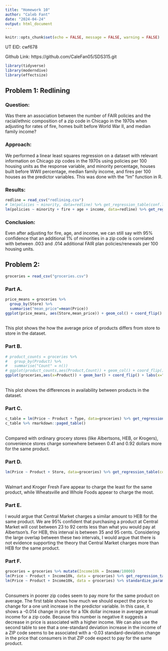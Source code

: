 ---
title: "Homework 10"
author: "Caleb Fant"
date: "2024-04-24"
output: html_document
---

```{r setup, include=FALSE}
knitr::opts_chunk$set(echo = FALSE, message = FALSE, warning = FALSE)
```

UT EID: cwf678

Github Link: https://github.com/CaleFan05/SDS315.git

```{r}
library(tidyverse)
library(moderndive)
library(effectsize)
```

## Problem 1: Redlining

### Question:

Was there an association between the number of FAIR policies and the racial/ethnic composition of a zip code in Chicago in the 1970s when adjusting for rates of fire, homes built before World War II, and median family income?

### Approach:

We performed a linear least squares regression on a dataset with relevant information on Chicago zip codes in the 1970s using policies per 100 housing units as the response variable, and minority percentage, houses built before WWII percentage, median family income, and fires per 100 houses as the predictor variables. This was done with the "lm" function in R.

### Results:

```{r}
redline = read_csv("redlining.csv")
# lm(policies ~ minority, data=redline) %>% get_regression_table(conf.level = 0.95, digits=3)
lm(policies ~ minority + fire + age + income, data=redline) %>% get_regression_table(conf.level = 0.95, digits=3)
```

### Conclusion:

Even after adjusting for fire, age, and income, we can still say with 95% confidence that an additional 1% of minorities in a zip code is correlated with between .003 and .014 additional FAIR plan policies/renewals per 100 housing units.

## Problem 2:
```{r}
groceries = read_csv("groceries.csv")
```

### Part A.
```{r}
price_means = groceries %>%
  group_by(Store) %>%
  summarise("mean_price"=mean(Price))
ggplot(price_means, aes(Store,mean_price)) + geom_col() + coord_flip() + labs(title="Bar Chart of Prices at Grocery Stores", y="Average Price of Products Sold")
```
<br />This plot shows the how the average price of products differs from store to store in the dataset.

### Part B.

```{r}
# product_counts = groceries %>%
#   group_by(Product) %>%
#   summarise("Count" = n())
# ggplot(product_counts,aes(Product,Count)) + geom_col() + coord_flip()
ggplot(groceries,aes(x=Product)) + geom_bar() + coord_flip() + labs(x="Product",y="Number of Stores",title="Bar Chart of the Number of Stores Selling Each Product")
```
<br />This plot shows the differences in availability between products in the dataset.

### Part C.
```{r}
c_table = lm(Price ~ Product + Type, data=groceries) %>% get_regression_table(conf.level = .95,digits=2)
c_table %>% rmarkdown::paged_table()
```
<br />Compared with ordinary grocery stores (like Albertsons, HEB, or Krogers), convenience stores charge somewhere between 0.41 and 0.92 dollars more for the same product.

### Part D.
```{r}
lm(Price ~ Product + Store, data=groceries) %>% get_regression_table(conf.level = .95,digits=2) %>% rmarkdown::paged_table()
```
<br />Walmart and Kroger Fresh Fare appear to charge the least for the same product, while Wheatsville and Whole Foods appear to charge the most.

### Part E.

I would argue that Central Market charges a similar amount to HEB for the same product. We are 95% confident that purchasing a product at Central Market will cost between 23 to 92 cents less than what you would pay at Albertson's. For HEB, this interval is between 35 and 95 cents. Considering the large overlap between these two intervals, I would argue that there is not evidence supporting the theory that Central Market charges more than HEB for the same product.

### Part F.
```{r}
groceries = groceries %>% mutate(Income10k = Income/10000)
lm(Price ~ Product + Income10k, data = groceries) %>% get_regression_table(conf.level = 0.95, digits = 3) %>% rmarkdown::paged_table()
lm(Price ~ Product + Income10k, data = groceries) %>% standardize_parameters()
```
<br />Consumers in poorer zip codes seem to pay more for the same product on average. The first table shows how much we should expect the price to change for a one unit increase in the predictor variable. In this case, it shows a -0.014 change in price for a 10k dollar increase in average annual income for a zip code. Because this number is negative it suggests a decrease in price is associated with a higher income. We can also use the second table to see that a one-standard deviation increase in the income of a ZIP code seems to be associated with a -0.03 standard-deviation change in the price that consumers in that ZIP code expect to pay for the same product.